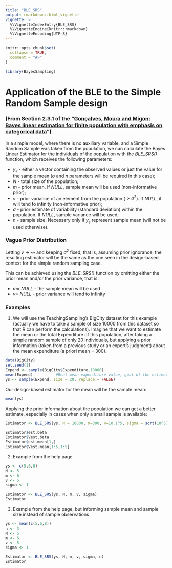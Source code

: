 ---
title: "BLE_SRS"
output: rmarkdown::html_vignette
vignette: >
  %\VignetteIndexEntry{BLE_SRS}
  %\VignetteEngine{knitr::rmarkdown}
  %\VignetteEncoding{UTF-8}
---

```{r, include = FALSE}
knitr::opts_chunk$set(
  collapse = TRUE,
  comment = "#>"
)
```

```{r setup}
library(BayesSampling)
```

# Application of the BLE to the Simple Random Sample design  

### (From Section 2.3.1 of the "[Gonçalves, Moura and Migon: Bayes linear estimation for finite population with emphasis on categorical data](https://www150.statcan.gc.ca/n1/en/catalogue/12-001-X201400111886)") 

In a simple model, where there is no auxiliary variable, and a Simple Random Sample was taken from the population, we can calculate the Bayes Linear Estimator for the individuals of the population with the _BLE_SRS()_ function, which receives the following parameters:  

* $y_s$ - either a vector containing the observed values or just the value for the sample mean ($\sigma$ and $n$ parameters will be required in this case);
* $N$ - total size of the population;
* $m$ - prior mean. If _NULL_, sample mean will be used (non-informative prior);
* $v$ - prior variance of an element from the population ($> \sigma^2$). If _NULL_, it will tend to infinity (non-informative prior);
* $\sigma$ - prior estimate of variability (standard deviation) within the population. If _NULL_, sample variance will be used;
* $n$ - sample size. Necessary only if $y_s$ represent sample mean (will not be used otherwise).

### Vague Prior Distribution

Letting $v \to \infty$ and keeping $\sigma^2$ fixed, that is, assuming prior ignorance, the resulting estimator will be the same as the one seen in the design-based context for the simple random sampling case.\  

This can be achieved using the _BLE_SRS()_ function by omitting either the prior mean and/or the prior variance, that is:

* $m =$ _NULL_ - the sample mean will be used
* $v =$ _NULL_ - prior variance will tend to infinity


### Examples

1. We will use the TeachingSampling's BigCity dataset for this example (actually we have to take a sample of size $10000$ from this dataset so that R can perform the calculations). Imagine that we want to estimate the mean or the total Expenditure of this population, after taking a simple random sample of only 20 individuals, but applying a prior information (taken from a previous study or an expert's judgment) about the mean expenditure (a priori mean = $300$).


```{r ex 1, message=FALSE, warning=FALSE}
data(BigCity)
set.seed(1)
Expend <- sample(BigCity$Expenditure,10000)
mean(Expend)          #Real mean expenditure value, goal of the estimation
ys <- sample(Expend, size = 20, replace = FALSE)
```
  
  
Our design-based estimator for the mean will be the sample mean:

```{r ex 1.1}
mean(ys)
```
  

Applying the prior information about the population we can get a better estimate, especially in cases when only a small sample is available:

```{r ex 1.2}
Estimator <- BLE_SRS(ys, N = 10000, m=300, v=10.1^5, sigma = sqrt(10^5))

Estimator$est.beta
Estimator$Vest.beta
Estimator$est.mean[1,]
Estimator$Vest.mean[1:5,1:5]
```





2. Example from the help page

```{r ex 2}
ys <- c(5,6,8)
N <- 5
m <- 6
v <- 5
sigma <- 1

Estimator <- BLE_SRS(ys, N, m, v, sigma)
Estimator
```



3. Example from the help page, but informing sample mean and sample size instead of sample observations

```{r ex 3}
ys <- mean(c(5,6,8))
n <- 3
N <- 5
m <- 6
v <- 5
sigma <- 1

Estimator <- BLE_SRS(ys, N, m, v, sigma, n)
Estimator
```


